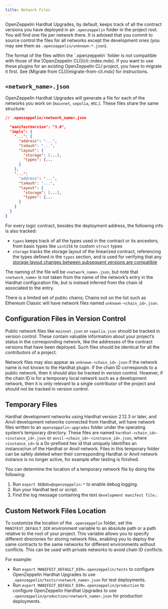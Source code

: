 ```yaml
---
title: Network Files
---
```


OpenZeppelin Hardhat Upgrades, by default, keeps track of all the contract versions you have deployed in an `.openzeppelin` folder in the project root. You will find one file per network there. It is advised that you commit to source control the files for all networks except the development ones (you may see them as `.openzeppelin/unknown-*.json`).

<Callout>
The format of the files within the `.openzeppelin` folder is not compatible with those of the [OpenZeppelin CLI](cli::index.mdx). If you want to use these plugins for an existing OpenZeppelin CLI project, you have to migrate it first. See [Migrate from CLI](migrate-from-cli.mdx) for instructions.
</Callout>

## `<network_name>.json`

OpenZeppelin Hardhat Upgrades will generate a file for each of the networks you work on (`mainnet`, `sepolia`, etc.). These files share the same structure:

```json
// .openzeppelin/<network_name>.json

  "manifestVersion": "3.0",
  "impls": {
    "...": {
      "address": "...",
      "txHash": "...",
      "layout": {
        "storage": [...],
        "types": {...
      }
    },
    "...": 
      "address": "...",
      "txHash": "...",
      "layout": {
        "storage": [...],
        "types": {...
      }
    }
  }
}
```

For every logic contract, besides the deployment address, the following info is also tracked:

* `types` keeps track of all the types used in the contract or its ancestors, from basic types like `uint256` to custom `struct` types
* `storage` tracks the storage layout of the linearized contract, referencing the types defined in the `types` section, and is used for verifying that any [storage layout changes between subsequent versions are compatible](faq.mdx#what-does-it-mean-for-an-implementation-to-be-compatible) 

The naming of the file will be `<network_name>.json`, but note that `<network_name>` is not taken from the name of the network’s entry in the Hardhat configuration file, but is instead inferred from the chain id associated to the entry.

There is a limited set of public chains; Chains not on the list such as Ethereum Classic will have network files named `unknown-<chain_id>.json`.

## Configuration Files in Version Control

Public network files like `mainnet.json` or `sepolia.json` should be tracked in version control. These contain valuable information about your project’s status in the corresponding network, like the addresses of the contract versions that have been deployed. Such files should be identical for all the contributors of a project.

Network files may also appear as `unknown-<chain_id>.json` if the network name is not known to the Hardhat plugin. If the chain ID corresponds to a public network, then it should also be tracked in version control. However, if the chain ID is for a temporary local network such as a development network, then it is only relevant to a single contributor of the project and should not be tracked in version control.

## Temporary Files

Hardhat development networks using Hardhat version 2.12.3 or later, and Anvil development networks connected from Hardhat, will have network files written to an `openzeppelin-upgrades` folder under the operating system’s temporary directory. These files are named `hardhat-<chain_id>-<instance_id>.json` or `anvil-<chain_id>-<instance_id>.json`, where `<instance_id>` is a 0x-prefixed hex id that uniquely identifies an instance/run of the Hardhat or Anvil network. Files in this temporary folder can be safely deleted when their corresponding Hardhat or Anvil network instance is no longer active, for example after testing is finished.

You can determine the location of a temporary network file by doing the following:

1. Run `export DEBUG=@openzeppelin:*` to enable debug logging.
2. Run your Hardhat test or script.
3. Find the log message containing the text `development manifest file:`.

## Custom Network Files Location

To customize the location of the `.openzeppelin` folder, set the `MANIFEST_DEFAULT_DIR` environment variable to an absolute path or a path relative to the root of your project. This variable allows you to specify different directories for storing network files, enabling you to deploy the same contracts to the same networks for different environments without conflicts. This can be used with private networks to avoid chain ID conflicts.

For example:

* Run `export MANIFEST_DEFAULT_DIR=.openzeppelin/tests` to configure OpenZeppelin Hardhat Upgrades to use `.openzeppelin/tests/<network_name>.json` for test deployments.
* Run `export MANIFEST_DEFAULT_DIR=.openzeppelin/production` to configure OpenZeppelin Hardhat Upgrades to use `.openzeppelin/production/<network_name>.json` for production deployments.
